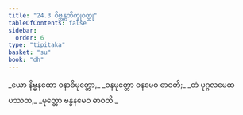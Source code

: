 ```yaml
---
title: "24.3 ဝိဗ္ဘန္တဘိက္ခုဝတ္ထု"
tableOfContents: false
sidebar:
  order: 6
type: "tipitaka"
basket: "su"
book: "dh"
---
```



<DynamicBreadcrumb />

<Division number="344" book="dh">

<Paragraph number="370" type="verses" book="dh">
_ယော နိဗ္ဗနထော ဝနာဓိမုတ္တော,_  
_ဝနမုတ္တော ဝနမေဝ ဓာဝတိ;_  
_တံ ပုဂ္ဂလမေထ ပဿထ,_  
_မုတ္တော ဗန္ဓနမေဝ ဓာဝတိ._
</Paragraph>
</Division>